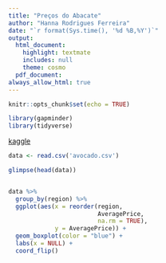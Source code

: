 ```yaml
---
title: "Preços do Abacate"
author: "Hanna Rodrigues Ferreira"
date: "`r format(Sys.time(), '%d %B,%Y')`"
output:
  html_document:
    highlight: textmate
    includes: null
    theme: cosmo
  pdf_document:
always_allow_html: true
---
```


```r

knitr::opts_chunk$set(echo = TRUE)

library(gapminder)
library(tidyverse)

```

[kaggle](https://www.kaggle.com/neuromusic/avocado-prices)

```r

data <- read.csv('avocado.csv')

glimpse(head(data))

```

```r




```

```r

data %>%
  group_by(region) %>%
  ggplot(aes(x = reorder(region,
                         AveragePrice,
                         na.rm = TRUE),
             y = AveragePrice)) +
  geom_boxplot(color = "blue") +
  labs(x = NULL) +
  coord_flip()

```

```r




```

```r




```